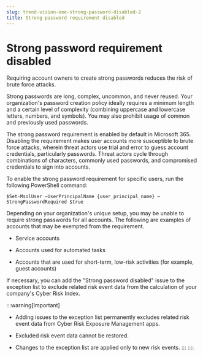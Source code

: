 ```yaml
---
slug: trend-vision-one-strong-password-disabled-2
title: Strong password requirement disabled
---
```

# Strong password requirement disabled

Requiring account owners to create strong passwords reduces the risk of brute force attacks.

Strong passwords are long, complex, uncommon, and never reused. Your organization's password creation policy ideally requires a minimum length and a certain level of complexity (combining uppercase and lowercase letters, numbers, and symbols). You may also prohibit usage of common and previously used passwords.

The strong password requirement is enabled by default in Microsoft 365. Disabling the requirement makes user accounts more susceptible to brute force attacks, wherein threat actors use trial and error to guess account credentials, particularly passwords. Threat actors cycle through combinations of characters, commonly used passwords, and compromised credentials to sign into accounts.

To enable the strong password requirement for specific users, run the following PowerShell command:

`$Set-MsolUser –UserPrincipalName {user_principal_name} –StrongPasswordRequired $true`

Depending on your organization's unique setup, you may be unable to require strong passwords for all accounts. The following are examples of accounts that may be exempted from the requirement.

- Service accounts

- Accounts used for automated tasks

- Accounts that are used for short-term, low-risk activities (for example, guest accounts)

If necessary, you can add the "Strong password disabled" issue to the exception list to exclude related risk event data from the calculation of your company's Cyber Risk Index.

:::warning[Important]

- Adding issues to the exception list permanently excludes related risk event data from Cyber Risk Exposure Management apps.

- Excluded risk event data cannot be restored.

- Changes to the exception list are applied only to new risk events.
:::
::::
